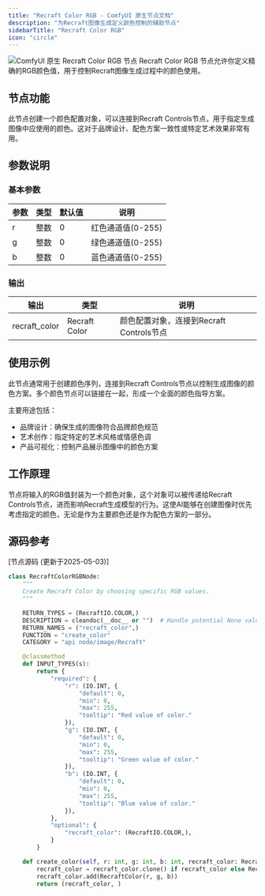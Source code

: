 ```yaml
---
title: "Recraft Color RGB - ComfyUI 原生节点文档"
description: "为Recraft图像生成定义颜色控制的辅助节点"
sidebarTitle: "Recraft Color RGB"
icon: "circle"
---
```


![ComfyUI 原生 Recraft Color RGB 节点](/images/built-in-nodes/api_nodes/recraft/recraft-color-rgb.jpg)
Recraft Color RGB 节点允许你定义精确的RGB颜色值，用于控制Recraft图像生成过程中的颜色使用。

## 节点功能

此节点创建一个颜色配置对象，可以连接到Recraft Controls节点，用于指定生成图像中应使用的颜色。这对于品牌设计、配色方案一致性或特定艺术效果非常有用。

## 参数说明

### 基本参数

| 参数 | 类型 | 默认值 | 说明 |
|-----|-----|-------|------|
| r | 整数 | 0 | 红色通道值(0-255) |
| g | 整数 | 0 | 绿色通道值(0-255) |
| b | 整数 | 0 | 蓝色通道值(0-255) |

### 输出

| 输出 | 类型 | 说明 |
|-----|-----|------|
| recraft_color | Recraft Color | 颜色配置对象，连接到Recraft Controls节点 |

## 使用示例

此节点通常用于创建颜色序列，连接到Recraft Controls节点以控制生成图像的颜色方案。多个颜色节点可以链接在一起，形成一个全面的颜色指导方案。

主要用途包括：

- 品牌设计：确保生成的图像符合品牌颜色规范
- 艺术创作：指定特定的艺术风格或情感色调
- 产品可视化：控制产品展示图像中的颜色方案

## 工作原理

节点将输入的RGB值封装为一个颜色对象，这个对象可以被传递给Recraft Controls节点，进而影响Recraft生成模型的行为。这使AI能够在创建图像时优先考虑指定的颜色，无论是作为主要颜色还是作为配色方案的一部分。

## 源码参考

[节点源码 (更新于2025-05-03)] 

```python
class RecraftColorRGBNode:
    """
    Create Recraft Color by choosing specific RGB values.
    """

    RETURN_TYPES = (RecraftIO.COLOR,)
    DESCRIPTION = cleandoc(__doc__ or "")  # Handle potential None value
    RETURN_NAMES = ("recraft_color",)
    FUNCTION = "create_color"
    CATEGORY = "api node/image/Recraft"

    @classmethod
    def INPUT_TYPES(s):
        return {
            "required": {
                "r": (IO.INT, {
                    "default": 0,
                    "min": 0,
                    "max": 255,
                    "tooltip": "Red value of color."
                }),
                "g": (IO.INT, {
                    "default": 0,
                    "min": 0,
                    "max": 255,
                    "tooltip": "Green value of color."
                }),
                "b": (IO.INT, {
                    "default": 0,
                    "min": 0,
                    "max": 255,
                    "tooltip": "Blue value of color."
                }),
            },
            "optional": {
                "recraft_color": (RecraftIO.COLOR,),
            }
        }

    def create_color(self, r: int, g: int, b: int, recraft_color: RecraftColorChain=None):
        recraft_color = recraft_color.clone() if recraft_color else RecraftColorChain()
        recraft_color.add(RecraftColor(r, g, b))
        return (recraft_color, )

```